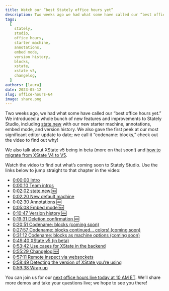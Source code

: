 ```yaml
---
title: Watch our “best Stately office hours yet”
description: Two weeks ago we had what some have called our “best office hours yet.” Watch the video to find out what’s coming soon to Stately Studio.
tags:
  [
    stately,
    studio,
    office hours,
    starter machine,
    annotations,
    embed mode,
    version history,
    blocks,
    xstate,
    xstate v5,
    changelog,
  ]
authors: [laura]
date: 2023-05-12
slug: office-hours-64
image: share.png
---
```


Two weeks ago, we had what some have called our “best office hours yet.” We introduced a whole bunch of new features and improvements to Stately Studio, including [state.new](https://state.new?source=blog) with our new starter machine, annotations, embed mode, and version history. We also gave the first peek at our most significant editor update to date; we call it “codename: blocks,” check out the video to find out why!

<!--truncate-->

We also talk about XState v5 being in beta (more on that soon!) and [how to migrate from XState V4 to V5](https://stately.ai/docs/xstate-v5/migration).

<YouTube id="FY030no59Y4" />

Watch the video to find out what’s coming soon to Stately Studio. Use the links below to jump straight to that chapter in the video:

- [0:00:00 Intro](https://www.youtube.com/watch?v=FY030no59Y4&t=0s)
- [0:00:10 Team intros](https://www.youtube.com/watch?v=FY030no59Y4&t=10s)
- [0:02:02 state.new 🆕](https://www.youtube.com/watch?v=FY030no59Y4&t=122s)
- [0:02:20 New default machine](https://www.youtube.com/watch?v=FY030no59Y4&t=140s)
- [0:02:30 Annotations 🆕](https://www.youtube.com/watch?v=FY030no59Y4&t=150s)
- [0:05:08 Embed mode 🆕](https://www.youtube.com/watch?v=FY030no59Y4&t=308s)
- [0:10:47 Version history 🆕](https://www.youtube.com/watch?v=FY030no59Y4&t=647s)
- [0:19:31 Deletion confirmation 🆕](https://www.youtube.com/watch?v=FY030no59Y4&t=1171s)
- [0:20:51 Codename: blocks (coming soon)](https://www.youtube.com/watch?v=FY030no59Y4&t=1251s)
- [0:27:57 Codename: blocks continued… colors! (coming soon)](https://www.youtube.com/watch?v=FY030no59Y4&t=1677s)
- [0:31:12 Codename: blocks as machine options (coming soon)](https://www.youtube.com/watch?v=FY030no59Y4&t=1872s)
- [0:49:40 XState v5 (in beta)](https://www.youtube.com/watch?v=FY030no59Y4&t=2980s)
- [0:53:42 Use cases for XState in the backend](https://www.youtube.com/watch?v=FY030no59Y4&t=3222s)
- [0:55:29 Changelog 🆕](https://www.youtube.com/watch?v=FY030no59Y4&t=3329s)
- [0:57:11 Remote inspect via websockets](https://www.youtube.com/watch?v=FY030no59Y4&t=3431s)
- [0:58:49 Detecting the version of XState you’re using](https://www.youtube.com/watch?v=FY030no59Y4&t=3529s)
- [0:59:38 Wrap up](https://www.youtube.com/watch?v=FY030no59Y4&t=3578s)

You can join us for our [next office hours live today at 10 AM ET](https://www.youtube.com/watch?v=fPrZ19EKlJU). We’ll share more demos and take your questions live; we hope to see you there!
